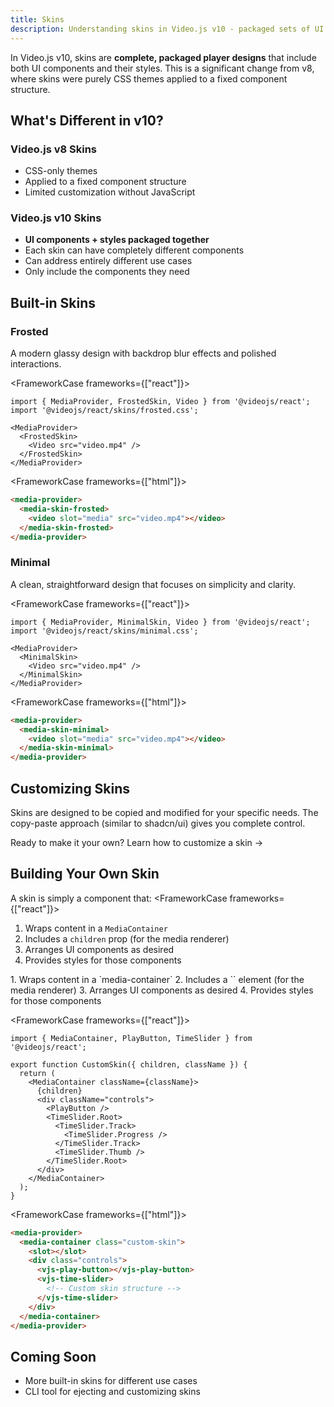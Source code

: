 ```yaml
---
title: Skins
description: Understanding skins in Video.js v10 - packaged sets of UI components and styles
---
```



In Video.js v10, skins are **complete, packaged player designs** that include both UI components and their styles. This is a significant change from v8, where skins were purely CSS themes applied to a fixed component structure.

## What's Different in v10?

### Video.js v8 Skins
- CSS-only themes
- Applied to a fixed component structure
- Limited customization without JavaScript

### Video.js v10 Skins
- **UI components + styles packaged together**
- Each skin can have completely different components
- Can address entirely different use cases
- Only include the components they need

## Built-in Skins

### Frosted

A modern glassy design with backdrop blur effects and polished interactions.

<FrameworkCase frameworks={["react"]}>

```tsx
import { MediaProvider, FrostedSkin, Video } from '@videojs/react';
import '@videojs/react/skins/frosted.css';

<MediaProvider>
  <FrostedSkin>
    <Video src="video.mp4" />
  </FrostedSkin>
</MediaProvider>
```

</FrameworkCase>

<FrameworkCase frameworks={["html"]}>

```html
<media-provider>
  <media-skin-frosted>
    <video slot="media" src="video.mp4"></video>
  </media-skin-frosted>
</media-provider>
```

</FrameworkCase>

<MinimalFrame>
  <FrostedSkinDemo client:load />
</MinimalFrame>

### Minimal

A clean, straightforward design that focuses on simplicity and clarity.

<FrameworkCase frameworks={["react"]}>

```tsx
import { MediaProvider, MinimalSkin, Video } from '@videojs/react';
import '@videojs/react/skins/minimal.css';

<MediaProvider>
  <MinimalSkin>
    <Video src="video.mp4" />
  </MinimalSkin>
</MediaProvider>
```

</FrameworkCase>

<FrameworkCase frameworks={["html"]}>

```html
<media-provider>
  <media-skin-minimal>
    <video slot="media" src="video.mp4"></video>
  </media-skin-minimal>
</media-provider>
```

</FrameworkCase>

<MinimalFrame>
  <MinimalSkinDemo client:load />
</MinimalFrame>

## Customizing Skins

Skins are designed to be copied and modified for your specific needs. The copy-paste approach (similar to shadcn/ui) gives you complete control.

Ready to make it your own? <DocsLink slug="how-to/customize-the-skin">Learn how to customize a skin →</DocsLink>

## Building Your Own Skin


A skin is simply a component that:
<FrameworkCase frameworks={["react"]}>
1. Wraps content in a `MediaContainer`
2. Includes a `children` prop (for the media renderer)
3. Arranges UI components as desired
4. Provides styles for those components
</FrameworkCase>
<FrameworkCase frameworks={["html"]}>
1. Wraps content in a `media-container`
2. Includes a `<slot>` element (for the media renderer)
3. Arranges UI components as desired
4. Provides styles for those components
</FrameworkCase>

<FrameworkCase frameworks={["react"]}>
```tsx
import { MediaContainer, PlayButton, TimeSlider } from '@videojs/react';

export function CustomSkin({ children, className }) {
  return (
    <MediaContainer className={className}>
      {children}
      <div className="controls">
        <PlayButton />
        <TimeSlider.Root>
          <TimeSlider.Track>
            <TimeSlider.Progress />
          </TimeSlider.Track>
          <TimeSlider.Thumb />
        </TimeSlider.Root>
      </div>
    </MediaContainer>
  );
}
```
</FrameworkCase>

<FrameworkCase frameworks={["html"]}>
```html
<media-provider>
  <media-container class="custom-skin">
    <slot></slot>
    <div class="controls">
      <vjs-play-button></vjs-play-button>
      <vjs-time-slider>
        <!-- Custom skin structure -->
      </vjs-time-slider>
    </div>
  </media-container>
</media-provider>
```
</FrameworkCase>

## Coming Soon

- More built-in skins for different use cases
- CLI tool for ejecting and customizing skins